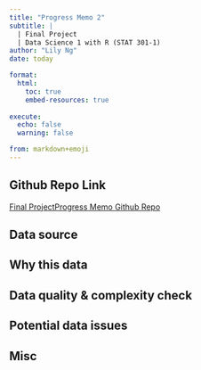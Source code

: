 ```yaml
---
title: "Progress Memo 2"
subtitle: |
  | Final Project 
  | Data Science 1 with R (STAT 301-1)
author: "Lily Ng"
date: today

format:
  html:
    toc: true
    embed-resources: true
    
execute:
  echo: false
  warning: false

from: markdown+emoji 
---
```


::: {.callout-tip icon="false"}
## Github Repo Link

[Final ProjectProgress Memo Github Repo](https://github.com/stat301-1-2023-fall/final-project-1-lilyng3)
:::

## Data source

## Why this data

## Data quality & complexity check

## Potential data issues

## Misc
